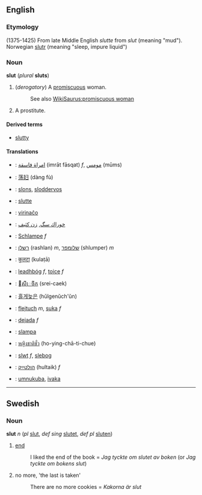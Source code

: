 ==English==
===Etymology===
(1375-1425) From late Middle English ''slutte'' from ''slut'' (meaning "mud").  Norwegian [[slutr]] (meaning "sleep, impure liquid")
===Noun===
'''slut''' (''plural'' '''sluts''')

#(''derogatory'') A [[promiscuous]] woman.
#:See also [[WikiSaurus:promiscuous woman]]
#A prostitute.
====Derived terms====
*[[slutty]]

====Translations====
*{{ar}}: [[امراة فاسقة]] (imrāt fāsqat) ''f'', [[مومس]] (mūms)
*{{zh}}: [[荡妇]] (dàng fù)
*{{nl}}: [[slons]], [[sloddervos]]
*{{enm}}: [[slutte]]
*{{eo}}: [[virinaĉo]]
*{{fa}}: [[خوراك سگ]], [[زن كثيف]]
*{{de}}: [[Schlampe]] ''f''
*{{he}}: [[רשלן]] (rashlan) ''m'', [[שלומפר]] (shlumper) ''m''
*{{hi}}: [[कुलटा]] (kulaṭā)
*{{ga}}: [[leadhbóg]] ''f'', [[toice]] ''f''
*{{km}}: [[សីេចីក]] (srei-caek)
*{{ko}}: [[흘게늦은]] (hŭlgenŭch'ŭn)
*{{pl}}: [[flejtuch]] ''m'', [[suka]] ''f''
*{{es}}: [[dejada]] ''f''
*{{sv}}: [[slampa]]
*{{th}}: [[หญิงชาติชั่ว]] (ho-ying-chā-ti-chue)
*{{cy}}: [[slwt]] ''f'', [[slebog]]
*{{yi}}: [[הולטײַק]] (hultaik) ''f''
*{{zu}}: [[umnukuba]], [[ivaka]]

----

==Swedish==
===Noun===
'''slut''' ''n'' (''pl'' [[slut]], ''def sing'' [[slutet]], ''def pl'' [[sluten]])

#[[end]] 
#:I liked the end of the book = ''Jag tyckte om slutet av boken'' (or ''Jag tyckte om bokens slut'')
#no more, 'the last is taken'
#:There are no more cookies = ''Kakorna är slut''